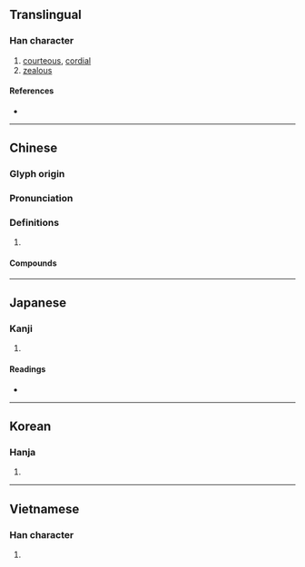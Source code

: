 {{character info/new}}
{{also|勤}}
==Translingual==

===Han character===
{{Han char|rn=61|rad=心|as=13|sn=16|four=44332|canj=TSP|ids=⿱勤心}}

# [[courteous]], [[cordial]]
# [[zealous]]

====References====
* {{Han ref|kx=0405.130|dkj=11321|dj=0745.230|hdz=42358.010|uh=61C3|ud=25027|bh=ECDF|bd=60639}}

----

==Chinese==
{{zh-forms|s=勤}}

===Glyph origin===
{{Han etym}}

===Pronunciation===
{{zh-pron
|m=qín
|c=kan4
|mc=y
|oc=y
|cat=
}}

===Definitions===
{{zh-hanzi}}

# {{rfdef|zh}}

====Compounds====
{{zh-der|慇懃|慇慇懃懃|懃懃}}

----

==Japanese==

===Kanji===
{{ja-kanji|grade=|rs=心13}}

# {{defn|lang=ja|sort=心13}}

====Readings====
* {{ja-readings|on=[[きん]] (kin), [[ごん]] (gon)|kun=[[ねんごろ]] (nengoro)}}

----

==Korean==

===Hanja===
{{ko-hanja|hangeul=근|eumhun=|rv=geun|mr=kŭn|y=kun}}

# {{defn|lang=ko|sort=心13}}

----

==Vietnamese==

===Han character===
{{vi-readings|rs=心13|hanviet=cần}}

# {{defn|lang=vi|sort=心13}}